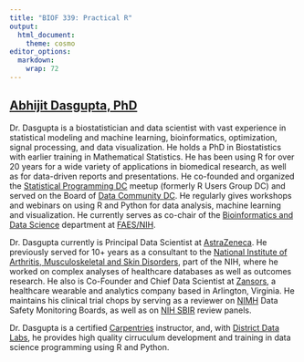 ```yaml
---
title: "BIOF 339: Practical R"
output:
  html_document:
    theme: cosmo
editor_options: 
  markdown: 
    wrap: 72
---
```


## [Abhijit Dasgupta, PhD](https://webbedfeet.netlify.com){target="_blank"}

Dr. Dasgupta is a biostatistician and data scientist with vast
experience in statistical modeling and machine learning, bioinformatics,
optimization, signal processing, and data visualization. He holds a PhD
in Biostatistics with earlier training in Mathematical Statistics. He
has been using R for over 20 years for a wide variety of applications in
biomedical research, as well as for data-driven reports and
presentations. He co-founded and organized the [Statistical Programming
DC](http://www.meetup.com/stats-prog-dc) meetup (formerly R Users Group
DC) and served on the Board of [Data Community
DC](http://www.datacommunitydc.org). He regularly gives workshops and
webinars on using R and Python for data analysis, machine learning and
visualization. He currently serves as co-chair of the [Bioinformatics
and Data
Science](https://faes.org/content/bioinformatics-and-data-science){target="_blank"}
department at [FAES/NIH](https://faes.org){target="_blank"}.

Dr. Dasgupta currently is Principal Data Scientist at
[AstraZeneca](https://www.astrazeneca.com). He previously served for 10+
years as a consultant to the [National Institute of Arthritis,
Musculoskeletal and Skin
Disorders](https://www.niams.nih.gov/about/directory/abhijit-dasgupta-phd){target="_blank"},
part of the NIH, where he worked on complex analyses of healthcare
databases as well as outcomes research. He also is Co-Founder and Chief
Data Scientist at [Zansors](http://www.zansors.com){target="_blank"}, a
healthcare wearable and analytics company based in Arlington, Virginia.
He maintains his clinical trial chops by serving as a reviewer on
[NIMH](http://nimh.nih.gov) Data Safety Monitoring Boards, as well as on
[NIH
SBIR](https://public.csr.nih.gov/StudySections/SmallBusinessAndTechnologyTransfer){target="_blank"}
review panels.

Dr. Dasgupta is a certified
[Carpentries](http://www.carpentries.org){target="_blank"} instructor,
and, with [District Data
Labs](http://www.districtdatalabs.com){target="_blank"}, he provides
high quality cirruculum development and training in data science
programming using R and Python.

```r

```
